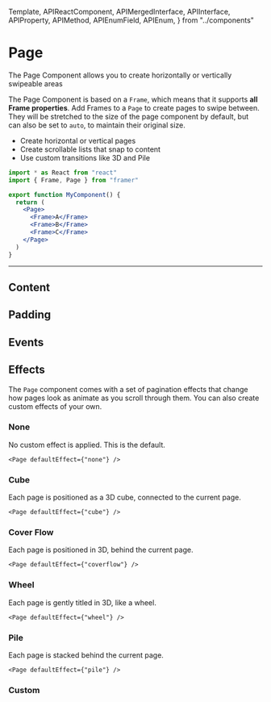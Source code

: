 <!-- 👋 Editing this file? Need help? → https://github.com/framer/api-docs/blob/master/CONTRIBUTING.md -->

  Template,
  APIReactComponent,
  APIMergedInterface,
  APIInterface,
  APIProperty,
  APIMethod,
  APIEnumField,
  APIEnum,
} from "../components"


# Page

<span className="lead">
  The Page Component allows you to create horizontally or
  vertically swipeable areas
</span>

<div>

The Page Component is based on a `Frame`, which means that it supports **all Frame properties**. Add Frames to a `Page` to create pages to swipe between. They will be stretched to the size of the page component by default, but can also be set to `auto`, to maintain their original size.

- Create horizontal or vertical pages
- Create scrollable lists that snap to content
- Use custom transitions like 3D and Pile

</div>

```jsx
import * as React from "react"
import { Frame, Page } from "framer"

export function MyComponent() {
  return (
    <Page>
      <Frame>A</Frame>
      <Frame>B</Frame>
      <Frame>C</Frame>
    </Page>
  )
}
```

---

## Content

<APIProperty name="PageProperties.alignment" />
<APIProperty name="PageProperties.animateCurrentPageUpdate" />
<APIProperty name="PageProperties.contentHeight" />
<APIProperty name="PageProperties.contentOffsetX" />
<APIProperty name="PageProperties.contentOffsetY" />
<APIProperty name="PageProperties.contentWidth" />
<APIProperty name="PageProperties.currentPage" />
<APIProperty name="PageProperties.defaultEffect" />
<APIProperty name="PageProperties.direction" />
<APIProperty name="PageProperties.directionLock" />
<APIProperty name="PageProperties.dragEnabled" />
<APIProperty name="PageProperties.gap" />
<APIProperty name="PageProperties.momentum" />
<APIProperty name="PageProperties.wheelEnabled" />

## Padding

<APIProperty name="PageProperties.gap" />
<APIProperty name="PageProperties.padding" />
<APIProperty name="PageProperties.paddingTop" />
<APIProperty name="PageProperties.paddingRight" />
<APIProperty name="PageProperties.paddingBottom" />
<APIProperty name="PageProperties.paddingLeft" />

## Events

<APIMethod name="PageEvents.onChangePage()" />

## Effects

The `Page` component comes with a set of pagination effects that change how pages look as animate as you scroll through them. You can also create custom effects of your own.

### None

No custom effect is applied. This is the default.

```tsx
<Page defaultEffect={"none"} />
```

### Cube

Each page is positioned as a 3D cube, connected to the current page.

```tsx
<Page defaultEffect={"cube"} />
```

### Cover Flow

Each page is positioned in 3D, behind the current page.

```tsx
<Page defaultEffect={"coverflow"} />
```

### Wheel

Each page is gently titled in 3D, like a wheel.

```tsx
<Page defaultEffect={"wheel"} />
```

### Pile

Each page is stacked behind the current page.

```tsx
<Page defaultEffect={"pile"} />
```

### Custom

<APIProperty name="PageProperties.effect" />
<APIInterface name="PageEffectInfo" />

<!-- TODO: Add link to Ben's tutorial when it becomes available -->
